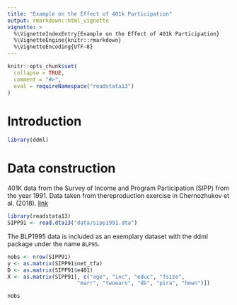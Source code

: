 ```yaml
---
title: "Example on the Effect of 401k Participation"
output: rmarkdown::html_vignette
vignette: >
  %\VignetteIndexEntry{Example on the Effect of 401k Participation}
  %\VignetteEngine{knitr::rmarkdown}
  %\VignetteEncoding{UTF-8}
---
```


```r
knitr::opts_chunk$set(
  collapse = TRUE,
  comment = "#>",
  eval = requireNamespace("readstata13")
)
```

# Introduction


```r
library(ddml)
```

# Data construction

401K data from the Survey of Income and Program Participation (SIPP) from the 
year 1991. Data taken from thereproduction exercise in 
Chernozhukov et al. (2018). [link](https://academic.oup.com/ectj/article/21/1/C1/5056401s})

```r
library(readstata13)
SIPP91 <- read.dta13("data/sipp1991.dta")
```

The BLP1995 data is included as an exemplary dataset with the ddml package
under the name `BLP95`.

```r
nobs <- nrow(SIPP91)
y <- as.matrix(SIPP91$net_tfa)
D <- as.matrix(SIPP91$e401)
X <- as.matrix(SIPP91[, c("age", "inc", "educ", "fsize", 
                      "marr", "twoearn", "db", "pira", "hown")])

nobs
```
